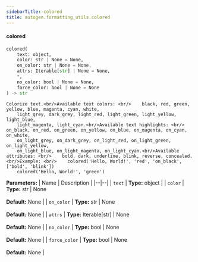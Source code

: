 ```yaml
---
sidebarTitle: colored
title: autogen.formatting_utils.colored
---
```


<code class="doc-symbol doc-symbol-heading doc-symbol-function"></code>
#### colored

```python
colored(
    text: object,
    color: str | None = None,
    on_color: str | None = None,
    attrs: Iterable[str] | None = None,
    *,
    no_color: bool | None = None,
    force_color: bool | None = None
) -> str
```

    Colorize text.<br/>Available text colors: <br/>    black, red, green, yellow, blue, magenta, cyan, white,
        light_grey, dark_grey, light_red, light_green, light_yellow, light_blue,
        light_magenta, light_cyan.<br/>Available text highlights: <br/>    on_black, on_red, on_green, on_yellow, on_blue, on_magenta, on_cyan, on_white,
        on_light_grey, on_dark_grey, on_light_red, on_light_green, on_light_yellow,
        on_light_blue, on_light_magenta, on_light_cyan.<br/>Available attributes: <br/>    bold, dark, underline, blink, reverse, concealed.<br/>Example: <br/>    colored('Hello, World!', 'red', 'on_black', ['bold', 'blink'])
        colored('Hello, World!', 'green')

<b>Parameters:</b>
| Name | Description |
|--|--|
| `text` | **Type:** object |
| `color` | **Type:** str \| None<br/><br/>**Default:** None |
| `on_color` | **Type:** str \| None<br/><br/>**Default:** None |
| `attrs` | **Type:** Iterable[str] \| None<br/><br/>**Default:** None |
| `no_color` | **Type:** bool \| None<br/><br/>**Default:** None |
| `force_color` | **Type:** bool \| None<br/><br/>**Default:** None |

<br />